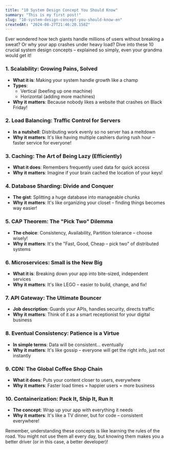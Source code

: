 ```yaml
---
title: "10 System Design Concept You Should Know"
summary: "This is my first post!"
slug: "10-system-design-concept-you-should-know-en"
createdAt: "2024-08-27T21:46:20.158Z"
---
```


Ever wondered how tech giants handle millions of users without breaking a sweat? Or why your app crashes under heavy load? Dive into these 10 crucial system design concepts – explained so simply, even your grandma would get it!

### 1. Scalability: Growing Pains, Solved
* **What it is**: Making your system handle growth like a champ
* **Types**:
  - Vertical (beefing up one machine)
  - Horizontal (adding more machines)
* **Why it matters**: Because nobody likes a website that crashes on Black Friday!

### 2. Load Balancing: Traffic Control for Servers
* **In a nutshell**: Distributing work evenly so no server has a meltdown
* **Why it matters**: It's like having multiple cashiers during rush hour – faster service for everyone!

### 3. Caching: The Art of Being Lazy (Efficiently)
* **What it does**: Remembers frequently used data for quick access
* **Why it matters**: Imagine if your brain cached the location of your keys!

### 4. Database Sharding: Divide and Conquer
* **The gist**: Splitting a huge database into manageable chunks
* **Why it matters**: It's like organizing your closet – finding things becomes way easier!

### 5. CAP Theorem: The "Pick Two" Dilemma
* **The choice**: Consistency, Availability, Partition tolerance – choose wisely!
* **Why it matters**: It's the "Fast, Good, Cheap – pick two" of distributed systems

### 6. Microservices: Small is the New Big
* **What it is**: Breaking down your app into bite-sized, independent services
* **Why it matters**: It's like LEGO – easier to build, change, and fix!

### 7. API Gateway: The Ultimate Bouncer
* **Job description**: Guards your APIs, handles security, directs traffic
* **Why it matters**: Think of it as a smart receptionist for your digital business

### 8. Eventual Consistency: Patience is a Virtue
* **In simple terms**: Data will be consistent... eventually
* **Why it matters**: It's like gossip – everyone will get the right info, just not instantly

### 9. CDN: The Global Coffee Shop Chain
* **What it does**: Puts your content closer to users, everywhere
* **Why it matters**: Faster load times = happier users = more business

### 10. Containerization: Pack It, Ship It, Run It
* **The concept**: Wrap up your app with everything it needs
* **Why it matters**: It's like a TV dinner, but for code – consistent everywhere!

Remember, understanding these concepts is like learning the rules of the road. You might not use them all every day, but knowing them makes you a better driver (or in this case, a better developer)!